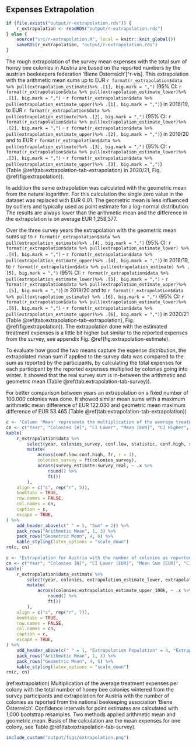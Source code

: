 ## Expenses Extrapolation

```r
if (file.exists("output/r-extrapolation.rds")) {
    r_extrapolation <- readRDS("output/r-extrapolation.rds")
} else {
    source("src/r-extrapolation.R", local = knitr::knit_global())
    saveRDS(r_extrapolation, "output/r-extrapolation.rds")
}
```

The rough extrapolation of the survey mean expenses with the total sum of honey bee colonies in Austria are based on the reported numbers by the austrian beekeepers federation 'Biene Österreich'[^r-vis].
This extrapolation with the arithmetic mean sums up to EUR&nbsp;`r format(r_extrapolation$data %>% pull(extrapolation_estimate)%>% .[1], big.mark = ",")` (95% CI: `r format(r_extrapolation$data %>% pull(extrapolation_estimate_lower)%>% .[1], big.mark = ",")` - `r format(r_extrapolation$data %>% pull(extrapolation_estimate_upper)%>% .[1], big.mark = ",")`) in
2018/19, to EUR&nbsp;`r format(r_extrapolation$data %>% pull(extrapolation_estimate)%>% .[2], big.mark = ",")` (95% CI: `r format(r_extrapolation$data %>% pull(extrapolation_estimate_lower)%>% .[2], big.mark = ",")` - `r format(r_extrapolation$data %>% pull(extrapolation_estimate_upper)%>% .[2], big.mark = ",")`) in 2019/20 and to EUR&nbsp;`r format(r_extrapolation$data %>% pull(extrapolation_estimate)%>% .[3], big.mark = ",")` (95% CI: `r format(r_extrapolation$data %>% pull(extrapolation_estimate_lower)%>% .[3], big.mark = ",")` - `r format(r_extrapolation$data %>% pull(extrapolation_estimate_upper)%>% .[3], big.mark = ",")`) (Table&nbsp;\@ref(tab:extrapolation-tab-extrapolation) in 2020/21, Fig. \@ref(fig:extrapolation)).

In addition the same extrapolation was calculated with the geometric mean from the natural logarithm. For this calculation the single zero value in the dataset was replaced with EUR&nbsp;0.01. The geometric mean is less influenced by outliers and typically used as point estimate for a log-normal distribution. The results are always lower than the arithmetic mean and the difference in the extrapolation is on average EUR&nbsp;1,258,377.

Over the three survey years the extrapolation with the geometric mean sums up to `r format(r_extrapolation$data %>% pull(extrapolation_estimate)%>% .[4], big.mark = ",")` (95% CI: `r format(r_extrapolation$data %>% pull(extrapolation_estimate_lower) %>% .[4], big.mark = ",")` - `r format(r_extrapolation$data %>% pull(extrapolation_estimate_upper)%>% .[4], big.mark = ",")`) in 2018/19, to `r format(r_extrapolation$data %>% pull(extrapolation_estimate) %>% .[5], big.mark = ",")` (95% CI: `r format(r_extrapolation$data %>% pull(extrapolation_estimate_lower)%>% .[5], big.mark = ",")` - `r format(r_extrapolation$data %>% pull(extrapolation_estimate_upper)%>% .[5], big.mark = ",")`) in 2019/20 and to `r format(r_extrapolation$data %>% pull(extrapolation_estimate) %>% .[6], big.mark = ",")` (95% CI: `r format(r_extrapolation$data %>% pull(extrapolation_estimate_lower)%>% .[6], big.mark = ",")` - `r format(r_extrapolation$data %>% pull(extrapolation_estimate_upper)%>% .[6], big.mark = ",")`) in 2020/21 (Table&nbsp;\@ref(tab:extrapolation-tab-extrapolation), Fig. \@ref(fig:extrapolation)). The extrapolation done with the estimated treatment expenses is a little bit higher but similar to the reported expenses from the survey, see appendix Fig.&nbsp;\@ref(fig:extrapolation-estimate).

To evaluate how good the two means capture the expense distribution, the extrapolated mean sum if applied to the survey data was compared to the sum as reported by the participants, by calculating the total expenses for each participant by the reported expenses multiplied by colonies going into winter. It showed that the real survey sum is in-between the arithmetic and geometric mean (Table&nbsp;\@ref(tab:extrapolation-tab-survey)). 

For better comparison between years an extrapolation on a fixed number of 100.000 colonies was done. It showed similar mean sums with a maximum arithmetic mean difference of EUR&nbsp;122.030 and geometric mean maximum difference of EUR&nbsp;53.465 (Table&nbsp;\@ref(tab:extrapolation-tab-extrapolation))

```r
c <- "Column 'Mean' represents the multiplication of the average treatment expenses per colony with the total number of honey bee colonies wintered from the survey participants. Column 'Survey' is the observed total sum from the survey, where the total expenses for each participant was calculated by reported expenses multiplied by colonies going into winter and afterwards summarised for each year. Confidence intervals for point estimates are calculated with 1,000 bootstrap resamples. Two methods applied arithmetic mean and geometric mean."
cn <- c("Year", "Colonies [#]", "CI Lower", "Mean [EUR]", "CI Higher", "Mean [EUR]", "Survey [EUR]")
kable(
    r_extrapolation$data %>%
        select(year, colonies_survey, conf.low, statistic, conf.high, survey_estimate, survey_real) %>%
        mutate(
            across(conf.low:conf.high, fr, r = 1),
            colonies_survey = ft(colonies_survey),
            across(survey_estimate:survey_real, ~ .x %>%
                round() %>%
                ft())
        ),
    align = c("c", rep("r", 5)),
    booktabs = TRUE,
    row.names = FALSE,
    col.names = cn,
    caption = c,
    escape = TRUE,
) %>%
    add_header_above(c(" " = 5, "Sum" = 2)) %>%
    pack_rows("Arithmetic Mean", 1, 3) %>%
    pack_rows("Geometric Mean", 4, 6) %>%
    kable_styling(latex_options = "scale_down")
rm(c, cn)
```

```r
c <- "Extrapolation for Austria with the number of colonies as reported from the Austrian beekeepers federation 'Biene Österreich' by multiplication of the average treatment expenses per colony per year. Second extrapolation is based on 100.000 colonies. Confidence intervals for point estimates are calculated with 1,000 bootstrap resamples. Two methods applied arithmetic mean and geometric mean."
cn <- c("Year", "Colonies [N]", "CI Lower [EUR]", "Mean Sum [EUR]", "CI Upper [EUR]", "CI Lower [EUR]", "Mean Sum [EUR]", "CI Upper [EUR]")
kable(
    r_extrapolation$data_estimate %>%
        select(year, colonies, extrapolation_estimate_lower, extrapolation_estimate, extrapolation_estimate_upper, extrapolation_estimate_lower_100k, extrapolation_estimate_100k, extrapolation_estimate_upper_100k) %>%
        mutate(
            across(colonies:extrapolation_estimate_upper_100k, ~ .x %>%
                round() %>%
                ft())
        ),
    align = c("c", rep("r", 7)),
    booktabs = TRUE,
    row.names = FALSE,
    col.names = cn,
    caption = c,
    escape = TRUE,
) %>%
    add_header_above(c(" " = 1, "Extrapolation Population" = 4, "Extrapolation with 100.000 colonies" = 3)) %>%
    pack_rows("Arithmetic Mean", 1, 3) %>%
    pack_rows("Geometric Mean", 4, 6) %>%
    kable_styling(latex_options = "scale_down")
rm(c, cn)
```

(ref:extrapolation) Multiplication of the average treatment expenses per colony with the total number of honey bee colonies wintered from the survey participants and extrapolation for Austria with the number of colonies as reported from the national beekeeping association 'Biene Österreich'. Confidence intervals for point estimates are calculated with 1,000 bootstrap resamples. Two methods applied arithmetic mean and geometric mean. Basis of the calculation are the mean expenses for one colony, see Table&nbsp;\@ref(tab:extrapolation-tab-survey).
```r
include_custom("output/figs/extrapolation.png")
```